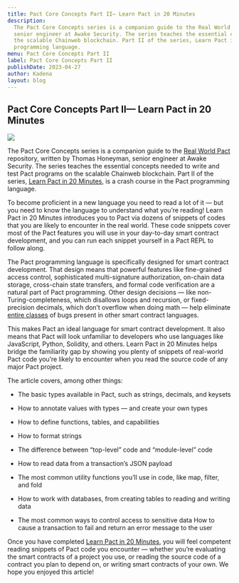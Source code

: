 ```yaml
---
title: Pact Core Concepts Part II— Learn Pact in 20 Minutes
description:
  The Pact Core Concepts series is a companion guide to the Real World Pact repository, written by Thomas Honeyman,
  senior engineer at Awake Security. The series teaches the essential concepts needed to write and test Pact programs on
  the scalable Chainweb blockchain. Part II of the series, Learn Pact in 20 Minutes, is a crash course in the Pact
  programming language.
menu: Pact Core Concepts Part II
label: Pact Core Concepts Part II
publishDate: 2023-04-27
author: Kadena
layout: blog
---
```


## Pact Core Concepts Part II— Learn Pact in 20 Minutes

![](/assets/blog/1_IOeDK7eWYyl_w4yFdEF5vA.webp)

The Pact Core Concepts series is a companion guide to the
[Real World Pact](https://github.com/thomashoneyman/real-world-pact) repository, written by Thomas Honeyman, senior
engineer at Awake Security. The series teaches the essential concepts needed to write and test Pact programs on the
scalable Chainweb blockchain. Part II of the series,
[Learn Pact in 20 Minutes](https://github.com/thomashoneyman/real-world-pact/blob/main/00-core-concepts/02-Pact-In-20-Minutes.md),
is a crash course in the Pact programming language.

To become proficient in a new language you need to read a lot of it — but you need to know the language to understand
what you’re reading! Learn Pact in 20 Minutes introduces you to Pact via dozens of snippets of codes that you are likely
to encounter in the real world. These code snippets cover most of the Pact features you will use in your day-to-day
smart contract development, and you can run each snippet yourself in a Pact REPL to follow along.

The Pact programming language is specifically designed for smart contract development. That design means that powerful
features like fine-grained access control, sophisticated multi-signature authorization, on-chain data storage,
cross-chain state transfers, and formal code verification are a natural part of Pact programming. Other design decisions
— like non-Turing-completeness, which disallows loops and recursion, or fixed-precision decimals, which don’t overflow
when doing math — help eliminate [entire classes](https://twitter.com/SirLensALot/status/1445886740044996608) of bugs
present in other smart contract languages.

This makes Pact an ideal language for smart contract development. It also means that Pact will look unfamiliar to
developers who use languages like JavaScript, Python, Solidity, and others. Learn Pact in 20 Minutes helps bridge the
familiarity gap by showing you plenty of snippets of real-world Pact code you’re likely to encounter when you read the
source code of any major Pact project.

The article covers, among other things:

- The basic types available in Pact, such as strings, decimals, and keysets

- How to annotate values with types — and create your own types

- How to define functions, tables, and capabilities

- How to format strings

- The difference between “top-level” code and “module-level” code

- How to read data from a transaction’s JSON payload

- The most common utility functions you’ll use in code, like map, filter, and fold

- How to work with databases, from creating tables to reading and writing data

- The most common ways to control access to sensitive data How to cause a transaction to fail and return an error
  message to the user

Once you have completed
[Learn Pact in 20 Minutes](https://github.com/thomashoneyman/real-world-pact/blob/main/00-core-concepts/02-Pact-In-20-Minutes.md),
you will feel competent reading snippets of Pact code you encounter — whether you’re evaluating the smart contracts of a
project you use, or reading the source code of a contract you plan to depend on, or writing smart contracts of your own.
We hope you enjoyed this article!
